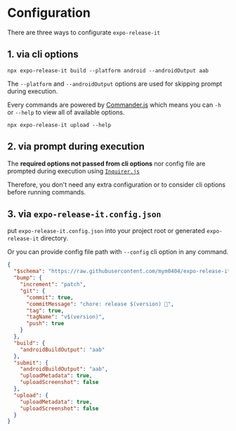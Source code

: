# Configuration

There are three ways to configurate `expo-release-it`

## 1. via cli options

```shell
npx expo-release-it build --platform android --androidOutput aab
```

The `--platform` and `--androidOutput` options are used for skipping prompt during execution.

Every commands are powered by [Commander.js](https://github.com/tj/commander.js#readme) which means you can `-h` or `--help` to view all of available options.

```shell
npx expo-release-it upload --help
```

## 2. via prompt during execution

The **required options not passed from cli options** nor config file are prompted during execution using [`Inquirer.js`](https://github.com/SBoudrias/Inquirer.js)

Therefore, you don't need any extra configuration or to consider cli options before running commands.

## 3. via `expo-release-it.config.json`

put `expo-release-it.config.json` into your project root or generated `expo-release-it` directory.

Or you can provide config file path with `--config` cli option in any command.

```json filename="expo-release-it.config.json" /$schema/
{
  "$schema": "https://raw.githubusercontent.com/mym0404/expo-release-it/refs/heads/master/expo-release-it.schema.json",
  "bump": {
    "increment": "patch",
    "git": {
      "commit": true,
      "commitMessage": "chore: release $(version) 🚀",
      "tag": true,
      "tagName": "v$(version)",
      "push": true
    }
  },
  "build": {
    "androidBuildOutput": "aab"
  },
  "submit": {
    "androidBuildOutput": "aab",
    "uploadMetadata": true,
    "uploadScreenshot": false
  },
  "upload": {
    "uploadMetadata": true,
    "uploadScreenshot": false
  }
}
```

